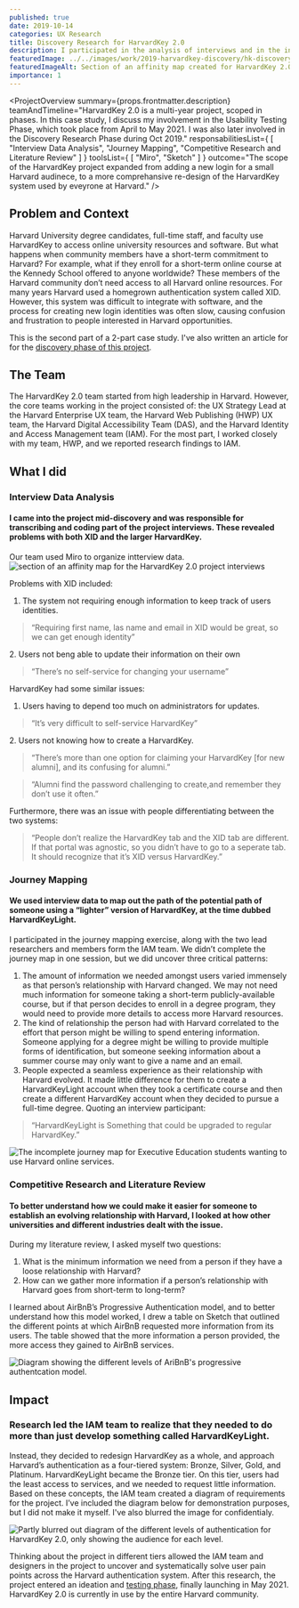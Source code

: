 ```yaml
---
published: true
date: 2019-10-14
categories: UX Research
title: Discovery Research for HarvardKey 2.0
description: I participated in the analysis of interviews and in the initial journeymapping of a new login system of Harvard online resources.
featuredImage: ../../images/work/2019-harvardkey-discovery/hk-discovery-project-card.png
featuredImageAlt: Section of an affinity map created for HarvardKey 2.0
importance: 1
---
```


<ProjectOverview 
    summary={props.frontmatter.description}
    teamAndTimeline="HarvardKey  2.0 is a multi-year project, scoped in phases. In this case study, I discuss my involvement in the Usability Testing Phase, which took place from April to May 2021. I was also later involved in the Discovery Research Phase during Oct 2019."
    responsabilitiesList={
        [
            "Interview Data Analysis",
            "Journey Mapping",
            "Competitive Research and Literature Review"
        ]
    }
    toolsList={
        [
            "Miro",
            "Sketch"
        ]
    }
    outcome="The scope of the HarvardKey project expanded from adding a new login for a small Harvard audinece, to a more comprehansive re-design of the HarvardKey system used by eveyrone at Harvard."
/>


## Problem and Context
Harvard University degree candidates, full-time staff, and faculty use HarvardKey to access online university resources and software. But what happens when community members have a short-term commitment to Harvard? 
For example, what if they enroll for a short-term online course at the Kennedy School offered to anyone worldwide? 
These members of the Harvard community don’t need access to all Harvard online resources. 
For many years Harvard used a homegrown authentication system called XID. However, this system was difficult to integrate with software, and the process for creating new login identities was often slow, causing confusion and frustration to people interested in Harvard opportunities. 

This is the second part of a 2-part case study. I've also written an article for for the <a href="/work/2019-harvardkey-discovery/">discovery phase of this project</a>.

## The Team
The HarvardKey 2.0 team started from high leadership in Harvard. However, the core teams working in the project consisted of: the UX Strategy Lead at the Harvard Enterprise UX team, the Harvard Web Publishing (HWP) UX team, the Harvard Digital Accessibility Team (DAS), and the Harvard Identity and Access Management team (IAM).  For the most part, I worked closely with my team, HWP, and we reported research findings to IAM. 

## What I did
<h3 id="interview-data-analysis">Interview Data Analysis</h3>

#### I came into the project mid-discovery and was responsible for transcribing and coding part of the project interviews. These revealed problems with both XID and the larger HarvardKey.
Our team used Miro to organize intterview data.
![section of an affinity map for the HarvardKey 2.0 project interviews](../../images/work/2019-harvardkey-discovery/hk-affinity-2.png)


Problems with XID included:
1. The system not requiring enough information to keep track of users identities.
<blockquote><p>“Requiring first name, las name and email in XID would be great, so we can get enough identity”</p></blockquote>
2. Users not beng able to update their information on their own
<blockquote><p>“There’s no self-service for changing your username”</p></blockquote>

HarvardKey had some similar issues:
1. Users having to depend too much on administrators for updates.
<blockquote><p>“It’s very difficult to self-service HarvardKey”</p></blockquote>
2. Users not knowing how to create a HarvardKey.
<blockquote><p>“There’s more than one option for claiming your HarvardKey [for new alumni], and its confusing for alumni.”</p></blockquote>
<blockquote><p>“Alumni find the password challenging to create,and remember they don’t use it often.”</p></blockquote>

Furthermore, there was an issue with people differentiating between the two systems:
<blockquote><p>“People don’t realize the HarvardKey tab and the XID tab are different. If that portal was agnostic, so you didn’t have to go to a seperate tab. It should recognize that it’s XID versus HarvardKey.”</p></blockquote>

<h3 id="journey-mapping">Journey Mapping</h3>

#### We used interview data to map out the path of the potential path of someone using a “lighter” version of HarvardKey, at the time dubbed HarvardKeyLight. 

I participated in the journey mapping exercise, along with the two lead researchers and members form the IAM team. We didn’t complete the journey map in one session, but we did uncover three critical patterns:

1. The amount of information we needed amongst users varied immensely as that person’s relationship with Harvard changed. We may not need much information for someone taking a short-term publicly-available course, but if that person decides to enroll in a degree program, they would need to provide more details to access more Harvard resources. 
2. The kind of relationship the person had with Harvard correlated to the effort that person might be willing to spend entering information. Someone applying for a degree might be willing to provide multiple forms of identification, but someone seeking information about a summer course may only want to give a name and an email.
3. People expected a seamless experience as their relationship with Harvard evolved. It made little difference for them to create a HarvardKeyLight account when they took a certificate course and then create a different HarvardKey account when they decided to pursue a full-time degree. Quoting an interview participant:
<blockquote><p>“HarvardKeyLight is Something that could be upgraded to regular HarvardKey.” </p></blockquote>

![The incomplete journey map for Executive Education students wanting to use Harvard online services.](../../images/work/2019-harvardkey-discovery/hk-journey-map-2.png)

<h3 id="competitive-research-and-literature-review">Competitive Research and Literature Review</h3>

#### To better understand how we could make it easier for someone to establish an evolving relationship with Harvard, I looked at how other universities and different industries dealt with the issue.

During my literature review, I asked myself two questions:
1. What is the minimum information we need from a person if they have a loose relationship with Harvard?
2. How can we gather more information if a person’s relationship with Harvard goes from short-term to long-term? 

I learned about AirBnB’s Progressive Authentication model, and to better understand how this model worked, I drew a table on Sketch that outlined the different points at which AirBnB requested more information from its users. The table showed that the more information a person provided, the more access they gained to AirBnB services.  

![Diagram showing the different levels of AriBnB's progressive authentcation model.](../../images/work/2019-harvardkey-discovery/hk-airbnb-2.png)


## Impact
### Research led the IAM team to realize that they needed to do more than just develop something called HarvardKeyLight. 
Instead, they decided to redesign HarvardKey as a whole, and approach Harvard’s authentication as a four-tiered system: Bronze, Silver, Gold, and Platinum. HarvardKeyLight became the Bronze tier. On this tier, users had the least access to services, and we needed to request little information. Based on these concepts, the IAM team created a diagram of requirements for the project. I’ve included the diagram below for demonstration purposes, but I did not make it myself. I've also blurred the image for confidentialy.

![Partly blurred out diagram of the different levels of authentication for HarvardKey 2.0, only showing the audience for each level.](../../images/work/2019-harvardkey-discovery/hk-levels-2.png)

Thinking about the project in different tiers allowed the IAM team and designers in the project to uncover and systematically solve user pain points across the Harvard authentication system. After this research, the project entered an ideation and <a href="/work/2021-harvardkey-testing/">testing phase</a>, finally launching in May 2021. HarvardKey 2.0 is currently in use by the entire Harvard community.
